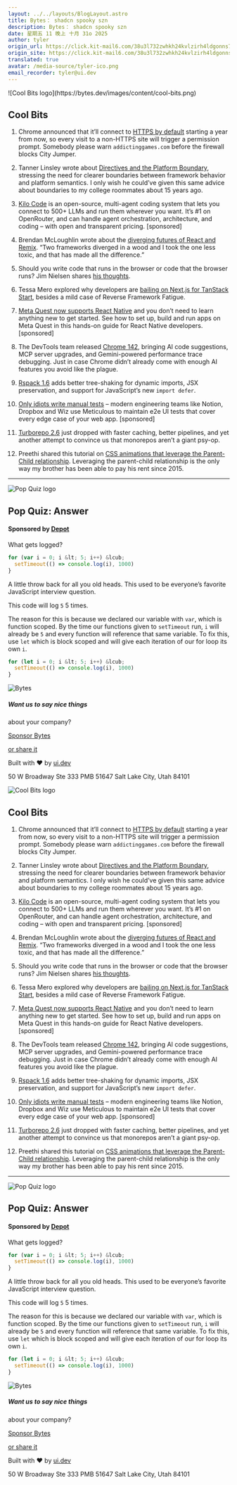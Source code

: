 ```yaml
---
layout: ../../layouts/BlogLayout.astro
title: Bytes： shadcn spooky szn
description: Bytes： shadcn spooky szn
date: 星期五 11 晚上 十月 31o 2025
author: tyler
origin_url: https://click.kit-mail6.com/38u3l732zwhkh24kvlzirh4ldgonns7h4oml/kkhmh2un62w976ul/aHR0cHM6Ly9ieXRlcy5kZXYvYXJjaGl2ZXMvNDM3
origin_site: https://click.kit-mail6.com/38u3l732zwhkh24kvlzirh4ldgonns7h4oml/kkhmh2un62w976ul/aHR0cHM6Ly9ieXRlcy5kZXYvYXJjaGl2ZXMvNDM3
translated: true
avatar: /media-source/tyler-ico.png
email_recorder: tyler@ui.dev
---
```



<Reference client:only="react" title="Bytes： shadcn spooky szn" url="https://click.kit-mail6.com/38u3l732zwhkh24kvlzirh4ldgonns7h4oml/kkhmh2un62w976ul/aHR0cHM6Ly9ieXRlcy5kZXYvYXJjaGl2ZXMvNDM3" />

<Detail client:only="react">
	![Cool Bits logo](https://bytes.dev/images/content/cool-bits.png)

## Cool Bits

1.  Chrome announced that it’ll connect to [HTTPS by default](https://click.kit-mail6.com/38u3l732zwhkh24kvlzirh4ldgonns7h4oml/08hwhgu2gwe78pal/aHR0cHM6Ly9zZWN1cml0eS5nb29nbGVibG9nLmNvbS8yMDI1LzEwL2h0dHBzLWJ5LWRlZmF1bHQuaHRtbA==) starting a year from now, so every visit to a non-HTTPS site will trigger a permission prompt. Somebody please warn `addictinggames.com` before the firewall blocks City Jumper.
    
2.  Tanner Linsley wrote about [Directives and the Platform Boundary](https://click.kit-mail6.com/38u3l732zwhkh24kvlzirh4ldgonns7h4oml/8ghqh3uoqpd548uk/aHR0cHM6Ly90YW5zdGFjay5jb20vYmxvZy9kaXJlY3RpdmVzLWFuZC10aGUtcGxhdGZvcm0tYm91bmRhcnk=), stressing the need for clearer boundaries between framework behavior and platform semantics. I only wish he could’ve given this same advice about boundaries to my college roommates about 15 years ago.
    
3.  [Kilo Code](https://click.kit-mail6.com/38u3l732zwhkh24kvlzirh4ldgonns7h4oml/vqh3hmuoe30k55ig/aHR0cHM6Ly9iaXQubHkvNHFscFB1Rw==) is an open-source, multi-agent coding system that lets you connect to 500+ LLMs and run them wherever you want. It’s #1 on OpenRouter, and can handle agent orchestration, architecture, and coding – with open and transparent pricing. \[sponsored\]
    
4.  Brendan McLoughlin wrote about the [diverging futures of React and Remix](https://click.kit-mail6.com/38u3l732zwhkh24kvlzirh4ldgonns7h4oml/l2heh6ul6v2o55h6/aHR0cHM6Ly9sYWNvbmljd2l0LmNvbS9yZWFjdC1hbmQtcmVtaXgtY2hvb3NlLWRpZmZlcmVudC1mdXR1cmVzLw==). “Two frameworks diverged in a wood and I took the one less toxic, and that has made all the difference.”
    
5.  Should you write code that runs in the browser or code that the browser runs? Jim Nielsen shares [his thoughts](https://click.kit-mail6.com/38u3l732zwhkh24kvlzirh4ldgonns7h4oml/m2h7h6u3m05okgum/aHR0cHM6Ly9ibG9nLmppbS1uaWVsc2VuLmNvbS8yMDI1L21vcmUtY29udHJvbC1lcXVhbHMtbGVzcy1wZXJmb3JtYW5jZS8=).
    
6.  Tessa Mero explored why developers are [bailing on Next.js for TanStack Start](https://click.kit-mail6.com/38u3l732zwhkh24kvlzirh4ldgonns7h4oml/e0hph0u7qwvk9ea8/aHR0cHM6Ly9hcHB3cml0ZS5pby9ibG9nL3Bvc3Qvd2h5LWRldmVsb3BlcnMtbGVhdmluZy1uZXh0anMtdGFuc3RhY2stc3RhcnQ=), besides a mild case of Reverse Framework Fatigue.
    
7.  [Meta Quest now supports React Native](https://click.kit-mail6.com/38u3l732zwhkh24kvlzirh4ldgonns7h4oml/7qh7h2u9wpl0vptz/aHR0cHM6Ly93d3cuY2FsbHN0YWNrLmNvbS9ibG9nL2dldHRpbmctc3RhcnRlZC13aXRoLWV4cG8tb24tbWV0YS1xdWVzdD91dG1fY2FtcGFpZ249bWV0YSZ1dG1fY29udGVudD1nZXR0aW5nLXN0YXJ0ZWQtd2l0aC1leHBvLW9uLW1ldGEtcXVlc3QmdXRtX21lZGl1bT1tYWlsJnV0bV9zb3VyY2U9Ynl0ZXM=) and you don’t need to learn anything new to get started. See how to set up, build and run apps on Meta Quest in this hands-on guide for React Native developers. \[sponsored\]
    
8.  The DevTools team released [Chrome 142](https://click.kit-mail6.com/38u3l732zwhkh24kvlzirh4ldgonns7h4oml/owhkhwuwgl9437bv/aHR0cHM6Ly9kZXZlbG9wZXIuY2hyb21lLmNvbS9ibG9nL25ldy1pbi1kZXZ0b29scy0xNDI=), bringing AI code suggestions, MCP server upgrades, and Gemini-powered performance trace debugging. Just in case Chrome didn’t already come with enough AI features you avoid like the plague.
    
9.  [Rspack 1.6](https://click.kit-mail6.com/38u3l732zwhkh24kvlzirh4ldgonns7h4oml/z2hgh7uepr6o9dsp/aHR0cHM6Ly9yc3BhY2sucnMvYmxvZy9hbm5vdW5jaW5nLTEtNg==) adds better tree-shaking for dynamic imports, JSX preservation, and support for JavaScript’s new `import defer`.
    
10.  [Only idiots write manual tests](https://click.kit-mail6.com/38u3l732zwhkh24kvlzirh4ldgonns7h4oml/p8hehqu4g569k9uq/aHR0cHM6Ly93d3cubWV0aWN1bG91cy5haS8_dXRtX2NhbXBhaWduPXE0JnV0bV9jb250ZW50PXNlY29uZGFyeSZ1dG1fbWVkaXVtPW5ld3NsZXR0ZXImdXRtX3NvdXJjZT1ieXRlcw==) – modern engineering teams like Notion, Dropbox and Wiz use Meticulous to maintain e2e UI tests that cover every edge case of your web app. \[sponsored\]
    
11.  [Turborepo 2.6](https://click.kit-mail6.com/38u3l732zwhkh24kvlzirh4ldgonns7h4oml/x0hph3ue9d2n8wb5/aHR0cHM6Ly90dXJib3JlcG8uY29tL2Jsb2cvdHVyYm8tMi02) just dropped with faster caching, better pipelines, and yet another attempt to convince us that monorepos aren’t a giant psy-op.
    
12.  Preethi shared this tutorial on [CSS animations that leverage the Parent-Child relationship](https://click.kit-mail6.com/38u3l732zwhkh24kvlzirh4ldgonns7h4oml/6qhehouln6rpvlho/aHR0cHM6Ly9jc3MtdHJpY2tzLmNvbS9jc3MtYW5pbWF0aW9ucy10aGF0LWxldmVyYWdlLXRoZS1wYXJlbnQtY2hpbGQtcmVsYXRpb25zaGlwLw==). Leveraging the parent-child relationship is the only way my brother has been able to pay his rent since 2015.
    

* * *

![Pop Quiz logo](https://bytes.dev/images/content/pop-quiz.png)

## Pop Quiz: Answer

#### Sponsored by [Depot](https://click.kit-mail6.com/38u3l732zwhkh24kvlzirh4ldgonns7h4oml/reh8h9umwvd586u2/aHR0cHM6Ly9iaXQubHkvM0o2TkE5bQ==)

What gets logged?

```js
for (var i = 0; i &lt; 5; i++) &lcub;
  setTimeout(() => console.log(i), 1000)
}
```

A little throw back for all you old heads. This used to be everyone’s favorite JavaScript interview question.

This code will log `5` 5 times.

The reason for this is because we declared our variable with `var`, which is function scoped. By the time our functions given to `setTimeout` run, `i` will already be `5` and every function will reference that same variable. To fix this, use `let` which is block scoped and will give each iteration of our for loop its own `i`.

```js
for (let i = 0; i &lt; 5; i++) &lcub;
  setTimeout(() => console.log(i), 1000)
}
```

![Bytes](https://bytes.dev/images/bytes-icon.png)

##### Want us to say nice things  
about your company?

[Sponsor Bytes](https://click.kit-mail6.com/38u3l732zwhkh24kvlzirh4ldgonns7h4oml/kkhmh2un62w8g6il/aHR0cHM6Ly9ieXRlcy5kZXYvYWR2ZXJ0aXNl)

[or share it](https://click.kit-mail6.com/38u3l732zwhkh24kvlzirh4ldgonns7h4oml/58hvh8ugkox5p7f6/aHR0cHM6Ly9ieXRlcy5kZXYvc2hhcmU=)

Built with ❤️ by [ui.dev](https://click.kit-mail6.com/38u3l732zwhkh24kvlzirh4ldgonns7h4oml/25h2h9u34097rnf3/aHR0cHM6Ly91aS5kZXY=)

50 W Broadway Ste 333 PMB 51647 Salt Lake City, Utah 84101


</Detail>

![Cool Bits logo](https://bytes.dev/images/content/cool-bits.png)

## Cool Bits

1. Chrome announced that it’ll connect to [HTTPS by default](https://click.kit-mail6.com/38u3l732zwhkh24kvlzirh4ldgonns7h4oml/08hwhgu2gwe78pal/aHR0cHM6Ly9zZWN1cml0eS5nb29nbGVibG9nLmNvbS8yMDI1LzEwL2h0dHBzLWJ5LWRlZmF1bHQuaHRtbA==) starting a year from now, so every visit to a non-HTTPS site will trigger a permission prompt. Somebody please warn `addictinggames.com` before the firewall blocks City Jumper.

2. Tanner Linsley wrote about [Directives and the Platform Boundary](https://click.kit-mail6.com/38u3l732zwhkh24kvlzirh4ldgonns7h4oml/8ghqh3uoqpd548uk/aHR0cHM6Ly90YW5zdGFjay5jb20vYmxvZy9kaXJlY3RpdmVzLWFuZC10aGUtcGxhdGZvcm0tYm91bmRhcnk=), stressing the need for clearer boundaries between framework behavior and platform semantics. I only wish he could’ve given this same advice about boundaries to my college roommates about 15 years ago.

3. [Kilo Code](https://click.kit-mail6.com/38u3l732zwhkh24kvlzirh4ldgonns7h4oml/vqh3hmuoe30k55ig/aHR0cHM6Ly9iaXQubHkvNHFscFB1Rw==) is an open-source, multi-agent coding system that lets you connect to 500+ LLMs and run them wherever you want. It’s #1 on OpenRouter, and can handle agent orchestration, architecture, and coding – with open and transparent pricing. \[sponsored]

4. Brendan McLoughlin wrote about the [diverging futures of React and Remix](https://click.kit-mail6.com/38u3l732zwhkh24kvlzirh4ldgonns7h4oml/l2heh6ul6v2o55h6/aHR0cHM6Ly9sYWNvbmljd2l0LmNvbS9yZWFjdC1hbmQtcmVtaXgtY2hvb3NlLWRpZmZlcmVudC1mdXR1cmVzLw==). “Two frameworks diverged in a wood and I took the one less toxic, and that has made all the difference.”

5. Should you write code that runs in the browser or code that the browser runs? Jim Nielsen shares [his thoughts](https://click.kit-mail6.com/38u3l732zwhkh24kvlzirh4ldgonns7h4oml/m2h7h6u3m05okgum/aHR0cHM6Ly9ibG9nLmppbS1uaWVsc2VuLmNvbS8yMDI1L21vcmUtY29udHJvbC1lcXVhbHMtbGVzcy1wZXJmb3JtYW5jZS8=).

6. Tessa Mero explored why developers are [bailing on Next.js for TanStack Start](https://click.kit-mail6.com/38u3l732zwhkh24kvlzirh4ldgonns7h4oml/e0hph0u7qwvk9ea8/aHR0cHM6Ly9hcHB3cml0ZS5pby9ibG9nL3Bvc3Qvd2h5LWRldmVsb3BlcnMtbGVhdmluZy1uZXh0anMtdGFuc3RhY2stc3RhcnQ=), besides a mild case of Reverse Framework Fatigue.

7. [Meta Quest now supports React Native](https://click.kit-mail6.com/38u3l732zwhkh24kvlzirh4ldgonns7h4oml/7qh7h2u9wpl0vptz/aHR0cHM6Ly93d3cuY2FsbHN0YWNrLmNvbS9ibG9nL2dldHRpbmctc3RhcnRlZC13aXRoLWV4cG8tb24tbWV0YS1xdWVzdD91dG1fY2FtcGFpZ249bWV0YSZ1dG1fY29udGVudD1nZXR0aW5nLXN0YXJ0ZWQtd2l0aC1leHBvLW9uLW1ldGEtcXVlc3QmdXRtX21lZGl1bT1tYWlsJnV0bV9zb3VyY2U9Ynl0ZXM=) and you don’t need to learn anything new to get started. See how to set up, build and run apps on Meta Quest in this hands-on guide for React Native developers. \[sponsored]

8. The DevTools team released [Chrome 142](https://click.kit-mail6.com/38u3l732zwhkh24kvlzirh4ldgonns7h4oml/owhkhwuwgl9437bv/aHR0cHM6Ly9kZXZlbG9wZXIuY2hyb21lLmNvbS9ibG9nL25ldy1pbi1kZXZ0b29scy0xNDI=), bringing AI code suggestions, MCP server upgrades, and Gemini-powered performance trace debugging. Just in case Chrome didn’t already come with enough AI features you avoid like the plague.

9. [Rspack 1.6](https://click.kit-mail6.com/38u3l732zwhkh24kvlzirh4ldgonns7h4oml/z2hgh7uepr6o9dsp/aHR0cHM6Ly9yc3BhY2sucnMvYmxvZy9hbm5vdW5jaW5nLTEtNg==) adds better tree-shaking for dynamic imports, JSX preservation, and support for JavaScript’s new `import defer`.

10. [Only idiots write manual tests](https://click.kit-mail6.com/38u3l732zwhkh24kvlzirh4ldgonns7h4oml/p8hehqu4g569k9uq/aHR0cHM6Ly93d3cubWV0aWN1bG91cy5haS8_dXRtX2NhbXBhaWduPXE0JnV0bV9jb250ZW50PXNlY29uZGFyeSZ1dG1fbWVkaXVtPW5ld3NsZXR0ZXImdXRtX3NvdXJjZT1ieXRlcw==) – modern engineering teams like Notion, Dropbox and Wiz use Meticulous to maintain e2e UI tests that cover every edge case of your web app. \[sponsored]

11. [Turborepo 2.6](https://click.kit-mail6.com/38u3l732zwhkh24kvlzirh4ldgonns7h4oml/x0hph3ue9d2n8wb5/aHR0cHM6Ly90dXJib3JlcG8uY29tL2Jsb2cvdHVyYm8tMi02) just dropped with faster caching, better pipelines, and yet another attempt to convince us that monorepos aren’t a giant psy-op.

12. Preethi shared this tutorial on [CSS animations that leverage the Parent-Child relationship](https://click.kit-mail6.com/38u3l732zwhkh24kvlzirh4ldgonns7h4oml/6qhehouln6rpvlho/aHR0cHM6Ly9jc3MtdHJpY2tzLmNvbS9jc3MtYW5pbWF0aW9ucy10aGF0LWxldmVyYWdlLXRoZS1wYXJlbnQtY2hpbGQtcmVsYXRpb25zaGlwLw==). Leveraging the parent-child relationship is the only way my brother has been able to pay his rent since 2015.

***

![Pop Quiz logo](https://bytes.dev/images/content/pop-quiz.png)

## Pop Quiz: Answer

#### Sponsored by [Depot](https://click.kit-mail6.com/38u3l732zwhkh24kvlzirh4ldgonns7h4oml/reh8h9umwvd586u2/aHR0cHM6Ly9iaXQubHkvM0o2TkE5bQ==)

What gets logged?

```js
for (var i = 0; i &lt; 5; i++) &lcub;
  setTimeout(() => console.log(i), 1000)
}
```

A little throw back for all you old heads. This used to be everyone’s favorite JavaScript interview question.

This code will log `5` 5 times.

The reason for this is because we declared our variable with `var`, which is function scoped. By the time our functions given to `setTimeout` run, `i` will already be `5` and every function will reference that same variable. To fix this, use `let` which is block scoped and will give each iteration of our for loop its own `i`.

```js
for (let i = 0; i &lt; 5; i++) &lcub;
  setTimeout(() => console.log(i), 1000)
}
```

![Bytes](https://bytes.dev/images/bytes-icon.png)

##### Want us to say nice things

about your company?

[Sponsor Bytes](https://click.kit-mail6.com/38u3l732zwhkh24kvlzirh4ldgonns7h4oml/kkhmh2un62w8g6il/aHR0cHM6Ly9ieXRlcy5kZXYvYWR2ZXJ0aXNl)

[or share it](https://click.kit-mail6.com/38u3l732zwhkh24kvlzirh4ldgonns7h4oml/58hvh8ugkox5p7f6/aHR0cHM6Ly9ieXRlcy5kZXYvc2hhcmU=)

Built with ❤️ by [ui.dev](https://click.kit-mail6.com/38u3l732zwhkh24kvlzirh4ldgonns7h4oml/25h2h9u34097rnf3/aHR0cHM6Ly91aS5kZXY=)

50 W Broadway Ste 333 PMB 51647 Salt Lake City, Utah 84101


